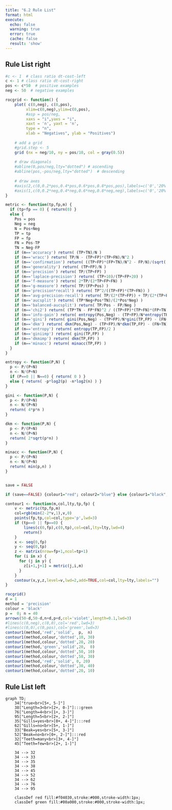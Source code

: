 ```yaml
---
title: "6.2 Rule List"
format: html
execute:
  echo: false
  warning: true
  error: true
  cache: false
  result: 'show'
---
```


## Rule List right

```r


#c <- 1  # class ratio dt-cost-left
c <- 1 # class ratio dt-cost-right
pos <- c*50  # positive examples
neg <- 50  # negative examples

rocgrid <- function() {
	plot( c(0,neg), c(0,pos),
		 xlim=c(0,neg),ylim=c(0,pos),
		 #asp = pos/neg,
		 xaxs = "i",yaxs = "i",
		 xaxt = 'n', yaxt = 'n',
		 type = "n",
		 xlab = "Negatives", ylab = "Positives")
	
	# add a grid
	#grid.step <- 5
	grid (nx = neg/10, ny = pos/10, col = gray(0.5))
	
	# draw diagonals
	#abline(0,pos/neg,lty="dotted")	# ascending
	#abline(pos,-pos/neg,lty="dotted")	# descending
	
	# draw axes
	#axis(2,c(0,0.2*pos,0.4*pos,0.6*pos,0.8*pos,pos),labels=c('0','20%','40%','60%','80%','100%'))
	#axis(1,c(0,0.2*neg,0.4*neg,0.6*neg,0.8*neg,neg),labels=c('0','20%','40%','60%','80%','100%'))
}

metric <- function(tp,fp,m) {
  if (tp+fp == 0) { return(0) }
  else {
    Pos = pos
    Neg = neg
    N = Pos+Neg
    TP = tp
    FP = fp
    FN = Pos-TP
    TN = Neg-FP
    if (m=='accuracy') return( (TP+TN)/N ) 
    if (m=='wracc') return( TP/N - (TP+FP)*(TP+FN)/N^2 ) 
    if (m=='confirmation') return( ((TP+FP)*(FP+TN)/N^2 - FP/N)/(sqrt((TP+FP)*(FP+TN)/N^2) - (TP+FP)*(FP+TN)/N^2) ) 
    if (m=='generality') return( (TP+FP)/N ) 
    if (m=='precision') return( TP/(TP+FP) ) 
    if (m=='laplace-precision') return( (TP+10)/(TP+FP+20) ) 
    if (m=='f-measure') return( 2*TP/(2*TP+FP+FN) ) 
    if (m=='g-measure') return( TP/(FP+Pos) ) 
    if (m=='precision*recall') return( TP^2/((TP+FP)*(TP+FN)) ) 
    if (m=='avg-precision-recall') return( TP/(2*(TP+FP)) + TP/(2*(TP+FN)) ) 
    if (m=='aucsplit') return( (TP*Neg+Pos*TN)/(2*Pos*Neg) ) 
    if (m=='balanced-aucsplit') return( TP/Pos - FP/Neg ) 
    if (m=='chi2') return( (TP*TN - FP*FN)^2 / ((TP+FP)*(TP+FN)*(FP+TN)*(FN+TN)) ) 
    if (m=='info-gain') return( entropy(Pos,Neg) - (TP+FP)/N*entropy(TP,FP) - (FN+TN)/N*entropy(FN,TN) )
    if (m=='gini') return( gini(Pos,Neg) - (TP+FP)/N*gini(TP,FP) - (FN+TN)/N*gini(FN,TN) )
    if (m=='dkm') return( dkm(Pos,Neg) - (TP+FP)/N*dkm(TP,FP) - (FN+TN)/N*dkm(FN,TN) )
    if (m=='entropy') return( entropy(TP,FP)/2 )
    if (m=='giniimp') return( gini(TP,FP) )
    if (m=='dkmimp') return( dkm(TP,FP) )
    if (m=='minacc') return( minacc(TP,FP) )
  }
}

entropy <- function(P,N) {
  p <- P/(P+N)
  n <- N/(P+N)
  if (P==0 || N==0) { return( 0 ) }
  else { return( -p*log2(p) -n*log2(n) ) }
}

gini <- function(P,N) {
  p <- P/(P+N)
  n <- N/(P+N)
  return( 4*p*n )	
}

dkm <- function(P,N) {
  p <- P/(P+N)
  n <- N/(P+N)
  return( 2*sqrt(p*n) )	
}

minacc <- function(P,N) {
  p <- P/(P+N)
  n <- N/(P+N)
  return( min(p,n) )	
}


save = FALSE

if (save==FALSE) {colour1="red"; colour2="blue"} else {colour1="black"; colour2="black"}

contour1 <- function(m,col,lty,tp,fp) {
	v <- metric(tp,fp,m)
	col=rgb(min(2-2*v,1),v,0)
	points(fp,tp,col=col,type='p',lwd=3)
	if (tp==0 || fp==0) { 
		lines(c(0,fp),c(0,tp),col=col,lty=lty,lwd=4)
		return() 
	}
	x <- seq(0,fp)
	y <- seq(0,tp)
	z <- matrix(nrow=fp+1,ncol=tp+1)
	for (i in x) {
	  for (j in y) {
		z[i+1,j+1] = metric(j,i,m)
	  }
	}
	contour(x,y,z,level=v,lwd=2,add=TRUE,col=col,lty=lty,labels="")
}

rocgrid()
d = 1
method = 'precision'
colour = 'black'
p =  0; n = 40
arrows(50-d,50-d,n+d,p+d,col='violet',length=0.1,lwd=3)
#lines(c(0,neg),c(0,0),col='red',lwd=3)
#lines(c(0,0),c(0,pos),col='green',lwd=3)
contour1(method,'red','solid',  p,  n)
contour1(method,colour,'dotted',10, 30)
contour1(method,colour,'dotted',20, 20)
contour1(method,'green','solid',20,  0)
contour1(method,colour,'dotted',50, 10)
contour1(method,colour,'dotted',50, 30)
contour1(method,'red','solid', 0, 20)
contour1(method,colour,'dotted',30, 40)
contour1(method,colour,'dotted',20, 10)


```

## Rule List left

```mermaid

graph TD;
    34["true<br>[5+, 5-]"]
    38["Length=3<br>[2+, 0-]"]:::green
    76["Length=4<br>[1+, 3-]"]
    95["Length=5<br>[2+, 2-]"]
    35["Gills=yes<br>[0+, 4-]"]:::red
    62["Gills=no<br>[5+, 1-]"]
    33["Beak=yes<br>[5+, 3-]"]
    52["Beak=no<br>[0+, 2-]"]:::red
    32["Teeth=many<br>[3+, 4-]"]
    45["Teeth=few<br>[2+, 1-]"]

    34 --> 32
    34 --> 33
    34 --> 35
    34 --> 38
    34 --> 45
    34 --> 52
    34 --> 62
    34 --> 76
    34 --> 95

    classDef red fill:#f04030,stroke:#000,stroke-width:1px;
    classDef green fill:#00a000,stroke:#000,stroke-width:1px;

```